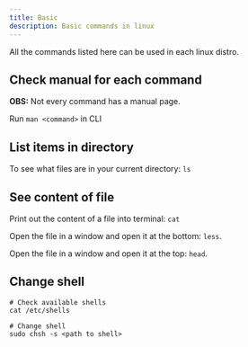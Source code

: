 ```yaml
---
title: Basic
description: Basic commands in linux
---
```




All the commands listed here can be used in each linux distro.

## Check manual for each command

**OBS:** Not every command has a manual page.

Run `man <command>` in CLI

## List items in directory

To see what files are in your current directory: `ls`

## See content of file

Print out the content of a file into terminal: `cat`

Open the file in a window and open it at the bottom: `less`.

Open the file in a window and open it at the top: `head`.

## Change shell

```shell
# Check available shells
cat /etc/shells

# Change shell
sudo chsh -s <path to shell>
```
